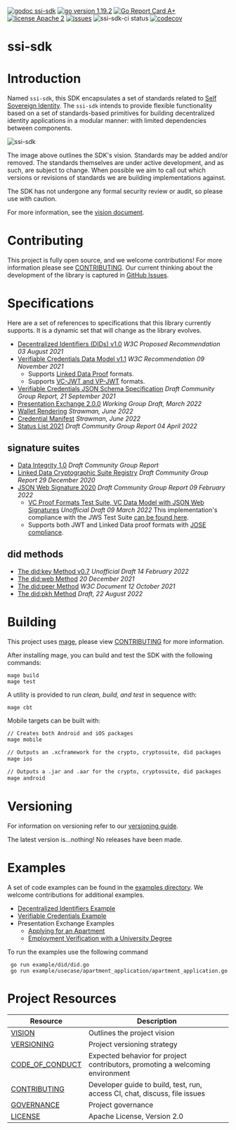 
<head>
  <title>Self-sovereign Identity SDK | TBD</title>
  <meta property="og:title" content="Self-sovereign Identity SDK | TBD" />
  <meta
    property="og:description"
    content="We build decentralized platforms, protocols, and tools that empower every individual to own their data and participate in the global economy."
  />
  <meta
    name="description"
    content="We build decentralized platforms, protocols, and tools that empower every individual to own their data and participate in the global economy."
  />
  <meta
    property="og:url"
    content="https://developer.tbd.website/projects/ssi-sdk/README"
  />
  <link
    rel="apple-touch-icon"
    href="https://developer.tbd.website/img/tbd-fav-icon-main.png"
  />
</head>

<div className="prose prose-pink">

<TBDBreadcrumbs></TBDBreadcrumbs>

<div className="mb-18">
  <ButtonGroup
    buttons={[
      {
        type: 'button',
        data: {
          label: 'Source on GitHub',
          url: 'https://github.com/TBD54566975/ssi-sdk',
          isExternalLink: true,
          imageURL: '/img/external-link-blue-icon.svg',
        },
      },
      {
        type: 'button',
        data: {
          label: 'Issues',
          url: 'https://github.com/TBD54566975/ssi-sdk/issues',
          isExternalLink: true,
          imageURL: '/img/external-link-blue-icon.svg',
        },
      },
    ]}
  />
</div>

[![godoc ssi-sdk](https://img.shields.io/badge/godoc-ssi--sdk-blue)](https://pkg.go.dev/github.com/TBD54566975/ssi-sdk)
[![go version 1.19.2](https://img.shields.io/badge/go_version-1.19.2-brightgreen)](https://golang.org/)
[![Go Report Card A+](https://goreportcard.com/badge/github.com/TBD54566975/ssi-sdk)](https://goreportcard.com/report/github.com/TBD54566975/ssi-sdk)
[![license Apache 2](https://img.shields.io/badge/license-Apache%202-black)](https://github.com/TBD54566975/ssi-sdk/blob/main/LICENSE)
[![issues](https://img.shields.io/github/issues/TBD54566975/ssi-sdk)](https://github.com/TBD54566975/ssi-sdk/issues)
![ssi-sdk-ci status](https://github.com/TBD54566975/ssi-sdk/workflows/ssi-sdk-ci/badge.svg?branch=main&event=push)
[![codecov](https://codecov.io/gh/TBD54566975/ssi-sdk/branch/main/graph/badge.svg?token=8SD0TO9Z9E)](https://codecov.io/gh/TBD54566975/ssi-sdk)

# ssi-sdk

# Introduction

Named `ssi-sdk`, this SDK encapsulates a set of standards related
to [Self Sovereign Identity](http://www.lifewithalacrity.com/2016/04/the-path-to-self-soverereign-identity.html).
The `ssi-sdk` intends to provide flexible functionality based on a set of standards-based primitives for building
decentralized identity applications in a modular manner: with limited dependencies between components.

![ssi-sdk](doc/ssi-sdk.png)

The image above outlines the SDK's vision. Standards may be added and/or removed. The standards themselves are under
active development, and as such, are subject to change. When possible we aim to call out which versions or revisions of
standards we are building implementations against.

The SDK has not undergone any formal security review or audit, so please use with caution.

For more information, see the [vision document](doc/VISION.md).

# Contributing

This project is fully open source, and we welcome contributions! For more information please see
[CONTRIBUTING](https://github.com/TBD54566975/ssi-sdk/blob/main/CONTRIBUTING.md). Our current thinking about the
development of the library is captured in
[GitHub Issues](https://github.com/TBD54566975/ssi-sdk/issues).

# Specifications

Here are a set of references to specifications that this library currently supports. It is a dynamic set that will
change as the library evolves.

- [Decentralized Identifiers (DIDs) v1.0](https://www.w3.org/TR/2021/PR-did-core-20210803/) _W3C Proposed Recommendation
  03 August 2021_
- [Verifiable Credentials Data Model v1.1](https://www.w3.org/TR/2021/REC-vc-data-model-20211109/) _W3C Recommendation
  09 November 2021_
  - Supports [Linked Data Proof](https://www.w3.org/TR/vc-data-model/#data-integrity-proofs) formats.
  - Supports [VC-JWT and VP-JWT](https://www.w3.org/TR/vc-data-model/#json-web-token) formats.
- [Verifiable Credentials JSON Schema Specification](https://w3c-ccg.github.io/vc-json-schemas/v2/index.html) _Draft
  Community Group Report, 21 September 2021_
- [Presentation Exchange 2.0.0](https://identity.foundation/presentation-exchange/) _Working Group Draft, March 2022_
- [Wallet Rendering](https://identity.foundation/wallet-rendering) _Strawman, June 2022_
- [Credential Manifest](https://identity.foundation/credential-manifest/) _Strawman, June 2022_
- [Status List 2021](https://w3c-ccg.github.io/vc-status-list-2021/) _Draft Community Group Report 04 April 2022_

## signature suites

- [Data Integrity 1.0](https://w3c-ccg.github.io/data-integrity-spec) _Draft Community Group Report_
- [Linked Data Cryptographic Suite Registry](https://w3c-ccg.github.io/ld-cryptosuite-registry/) _Draft Community Group
  Report 29 December 2020_
- [JSON Web Signature 2020](https://w3c-ccg.github.io/lds-jws2020) _Draft Community Group Report 09 February 2022_
  - [VC Proof Formats Test Suite, VC Data Model with JSON Web Signatures](https://identity.foundation/JWS-Test-Suite/)
    _Unofficial Draft 09 March 2022_
    This implementation's compliance with the JWS Test
    Suite [can be found here](https://identity.foundation/JWS-Test-Suite/#tbd).
  - Supports both JWT and Linked Data proof formats with [JOSE compliance](https://jose.readthedocs.io/en/latest/).

## did methods

- [The did:key Method v0.7](https://w3c-ccg.github.io/did-method-key/) _Unofficial Draft 14 February 2022_
- [The did:web Method](https://w3c-ccg.github.io/did-method-web/) _20 December 2021_
- [The did:peer Method](https://identity.foundation/peer-did-method-spec/) _W3C Document 12 October 2021_
- [The did:pkh Method](https://github.com/w3c-ccg/did-pkh/blob/main/did-pkh-method-draft.md) _Draft, 22 August 2022_

# Building

This project uses [mage](https://magefile.org/), please
view [CONTRIBUTING](https://github.com/TBD54566975/ssi-sdk/blob/main/CONTRIBUTING.md) for more information.

After installing mage, you can build and test the SDK with the following commands:

```
mage build
mage test
```

A utility is provided to run _clean, build, and test_ in sequence with:

```
mage cbt
```

Mobile targets can be built with:

```bash
// Creates both Android and iOS packages
mage mobile

// Outputs an .xcframework for the crypto, cryptosuite, did packages
mage ios

// Outputs a .jar and .aar for the crypto, cryptosuite, did packages
mage android
```

# Versioning

For information on versioning refer to our [versioning guide](doc/VERSIONING.md).

The latest version is...nothing! No releases have been made.

# Examples

A set of code examples can be found in the [examples directory](example). We welcome
contributions for additional examples.

- [Decentralized Identifiers Example](example/did)
- [Verifiable Credentials Example](example/vc)
- Presentation Exchange Examples
  - [Applying for an Apartment](example/usecase/apartment_application)
  - [Employment Verification with a University Degree](example/usecase/employer_university_flow)

To run the examples use the following command

```
 go run example/did/did.go
 go run example/usecase/apartment_application/apartment_application.go
```

# Project Resources

| Resource                                                                               | Description                                                                   |
| -------------------------------------------------------------------------------------- | ----------------------------------------------------------------------------- |
| [VISION](https://github.com/TBD54566975/ssi-sdk/blob/main/doc/VISION.md)               | Outlines the project vision                                                   |
| [VERSIONING](https://github.com/TBD54566975/ssi-sdk/blob/main/doc/VERSIONING.md)       | Project versioning strategy                                                   |
| [CODE_OF_CONDUCT](https://github.com/TBD54566975/ssi-sdk/blob/main/CODE_OF_CONDUCT.md) | Expected behavior for project contributors, promoting a welcoming environment |
| [CONTRIBUTING](https://github.com/TBD54566975/ssi-sdk/blob/main/CONTRIBUTING.md)       | Developer guide to build, test, run, access CI, chat, discuss, file issues    |
| [GOVERNANCE](https://github.com/TBD54566975/ssi-sdk/blob/main/GOVERNANCE.md)           | Project governance                                                            |
| [LICENSE](https://github.com/TBD54566975/ssi-sdk/blob/main/LICENSE)                    | Apache License, Version 2.0                                                   |

</div>
